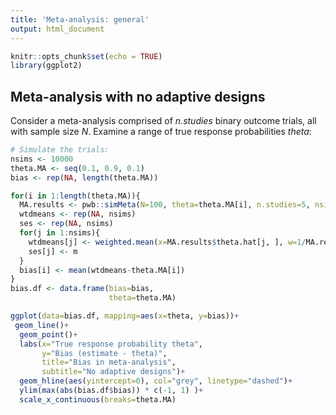 ```yaml
---
title: 'Meta-analysis: general'
output: html_document
---
```


```r
knitr::opts_chunk$set(echo = TRUE)
library(ggplot2)
```

## Meta-analysis with no adaptive designs

Consider a meta-analysis comprised of _n.studies_ binary outcome trials, all with
sample size _N_. Examine a range of true response probabilities *theta*:

```r
# Simulate the trials:
nsims <- 10000
theta.MA <- seq(0.1, 0.9, 0.1)
bias <- rep(NA, length(theta.MA))

for(i in 1:length(theta.MA)){
  MA.results <- pwb::simMeta(N=100, theta=theta.MA[i], n.studies=5, nsims=nsims)
  wtdmeans <- rep(NA, nsims)
  ses <- rep(NA, nsims)
  for(j in 1:nsims){
    wtdmeans[j] <- weighted.mean(x=MA.results$theta.hat[j, ], w=1/MA.results$se[j, ]^2)
    ses[j] <- m
  }
  bias[i] <- mean(wtdmeans-theta.MA[i])
}
bias.df <- data.frame(bias=bias,
                      theta=theta.MA)
```

```r
ggplot(data=bias.df, mapping=aes(x=theta, y=bias))+
 geom_line()+
  geom_point()+
  labs(x="True response probability theta",
       y="Bias (estimate - theta)",
       title="Bias in meta-analysis",
       subtitle="No adaptive designs")+
  geom_hline(aes(yintercept=0), col="grey", linetype="dashed")+
  ylim(max(abs(bias.df$bias)) * c(-1, 1) )+
  scale_x_continuous(breaks=theta.MA)
```

